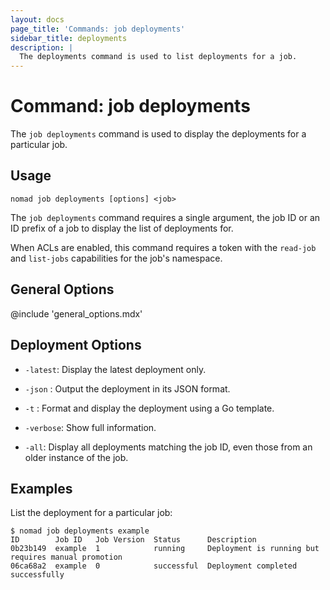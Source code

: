 ```yaml
---
layout: docs
page_title: 'Commands: job deployments'
sidebar_title: deployments
description: |
  The deployments command is used to list deployments for a job.
---
```


# Command: job deployments

The `job deployments` command is used to display the deployments for a
particular job.

## Usage

```plaintext
nomad job deployments [options] <job>
```

The `job deployments` command requires a single argument, the job ID or an ID
prefix of a job to display the list of deployments for.

When ACLs are enabled, this command requires a token with the `read-job` and
`list-jobs` capabilities for the job's namespace.

## General Options

@include 'general_options.mdx'

## Deployment Options

- `-latest`: Display the latest deployment only.

- `-json` : Output the deployment in its JSON format.

- `-t` : Format and display the deployment using a Go template.

- `-verbose`: Show full information.

- `-all`: Display all deployments matching the job ID, even those from an
  older instance of the job.

## Examples

List the deployment for a particular job:

```shell-session
$ nomad job deployments example
ID        Job ID   Job Version  Status      Description
0b23b149  example  1            running     Deployment is running but requires manual promotion
06ca68a2  example  0            successful  Deployment completed successfully
```
